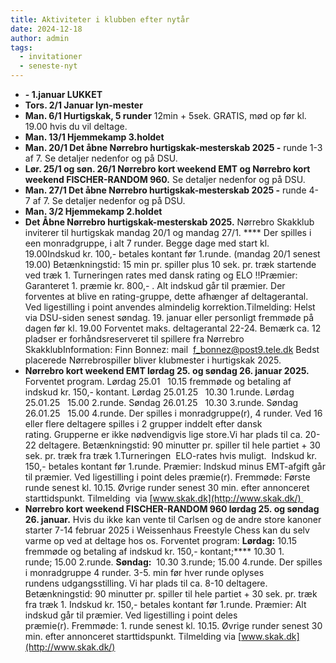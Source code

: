 ```yaml
---
title: Aktiviteter i klubben efter nytår
date: 2024-12-18
author: admin
tags:
  - invitationer
  - seneste-nyt
---
```

-  **- 1.januar LUKKET**
- **Tors. 2/1 Januar lyn-mester**
- **Man. 6/1 Hurtigskak, 5 runder** 12min + 5sek. GRATIS, mød op før kl. 19.00 hvis du vil deltage.
- **Man. 13/1 Hjemmekamp 3.holdet**
- **Man. 20/1 Det åbne Nørrebro hurtigskak-mesterskab 2025 -** runde 1-3 af 7. Se detaljer nedenfor og på DSU.
- **Lør. 25/1 og søn. 26/1 Nørrebro kort weekend EMT og Nørrebro kort weekend FISCHER-RANDOM 960.** Se detaljer nedenfor og på DSU.
- **Man. 27/1 Det åbne Nørrebro hurtigskak-mesterskab 2025 -** runde 4-7 af 7. Se detaljer nedenfor og på DSU.
- **Man. 3/2 Hjemmekamp 2.holdet**
- **Det Åbne Nørrebro hurtigskak-mesterskab 2025.** Nørrebro Skakklub inviterer til hurtigskak mandag 20/1 og mandag 27/1. **** Der spilles i een monradgruppe, i alt 7 runder. Begge dage med start kl. 19.00Indskud kr. 100,- betales kontant før 1.runde. (mandag 20/1 senest 19.00) Betænkningstid: 15 min pr. spiller plus 10 sek. pr. træk startende ved træk 1. Turneringen rates med dansk rating og ELO !!Præmier: Garanteret 1. præmie kr. 800,- . Alt indskud går til præmier. Der forventes at blive en rating-gruppe, dette afhænger af deltagerantal. Ved ligestilling i point anvendes almindelig korrektion.Tilmelding: Helst via DSU-siden senest søndag. 19. januar eller personligt fremmøde på dagen før kl. 19.00 Forventet maks. deltagerantal 22-24. Bemærk ca. 12 pladser er forhåndsreserveret til spillere fra Nørrebro SkakklubInformation: Finn Bonnez: mail  [f_bonnez@post9.tele.dk](mailto:f_bonnez@post9.tele.dk) Bedst placerede Nørrebrospiller bliver klubmester i hurtigskak 2025.  
- **Nørrebro kort weekend EMT lørdag 25. og søndag 26. januar 2025.** Forventet program. Lørdag 25.01   10.15 fremmøde og betaling af indskud kr. 150,- kontant. Lørdag 25.01.25   10.30 1.runde. Lørdag 25.01.25   15.00 2.runde. Søndag 26.01.25   10.30 3.runde. Søndag 26.01.25   15.00 4.runde. Der spilles i monradgruppe(r), 4 runder. Ved 16 eller flere deltagere spilles i 2 grupper inddelt efter dansk rating. Grupperne er ikke nødvendigvis lige store.Vi har plads til ca. 20-22 deltagere. Betænkningstid: 90 minutter pr. spiller til hele partiet + 30 sek. pr. træk fra træk 1.Turneringen  ELO-rates hvis muligt.  Indskud kr. 150,- betales kontant før 1.runde. Præmier: Indskud minus EMT-afgift går til præmier. Ved ligestilling i point deles præmie(r). Fremmøde: Første runde senest kl. 10.15. Øvrige runder senest 30 min. efter annonceret starttidspunkt. Tilmelding  via [www.skak.dk](http://www.skak.dk/) 
- **Nørrebro kort weekend FISCHER-RANDOM 960 lørdag 25. og søndag 26. januar.** Hvis du ikke kan vente til Carlsen og de andre store kanoner starter 7-14 februar 2025 i Weissenhaus Freestyle Chess kan du selv varme op ved at deltage hos os. Forventet program: **Lørdag:** 10.15 fremmøde og betaling af indskud kr. 150,- kontant;****  10.30 1. runde; 15.00 2.runde.  **Søndag:**  10.30 3.runde; 15.00 4.runde.  Der spilles i monradgruppe 4 runder. 3-5. min før hver runde oplyses rundens udgangsstilling. Vi har plads til ca. 8-10 deltagere. Betænkningstid: 90 minutter pr. spiller til hele partiet + 30 sek. pr. træk fra træk 1. Indskud kr. 150,- betales kontant før 1.runde. Præmier: Alt indskud går til præmier. Ved ligestilling i point deles præmie(r). Fremmøde: 1. runde senest kl. 10.15. Øvrige runder senest 30 min. efter annonceret starttidspunkt. Tilmelding via [www.skak.dk](http://www.skak.dk/)





